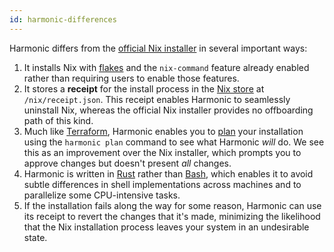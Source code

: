 ```yaml
---
id: harmonic-differences
---
```


Harmonic differs from the [official Nix installer][official] in several important ways:

1. It installs Nix with [flakes] and the `nix-command` feature already enabled rather than requiring users to enable those features.
1. It stores a **receipt** for the install process in the [Nix store][store] at `/nix/receipt.json`. This receipt enables Harmonic to seamlessly uninstall Nix, whereas the official Nix installer provides no offboarding path of this kind.
1. Much like [Terraform], Harmonic enables you to [plan] your installation using the `harmonic plan` command to see what Harmonic *will* do. We see this as an improvement over the Nix installer, which prompts you to approve changes but doesn't present *all* changes.
1. Harmonic is written in [Rust] rather than [Bash], which enables it to avoid subtle differences in shell implementations across machines and to parallelize some CPU-intensive tasks.
1. If the installation fails along the way for some reason, Harmonic can use its receipt to revert the changes that it's made, minimizing the likelihood that the Nix installation process leaves your system in an undesirable state.

[bash]: https://en.wikipedia.org/Bash_(Unix_shell)
[flakes]: /concepts/flakes
[official]: https://nixos.org/download
[plan]: https://developer.hashicorp.com/terraform/cli/commands/plan
[rust]: https://rust-lang.org
[store]: /concepts/nix-store
[terraform]: https://terraform.io
